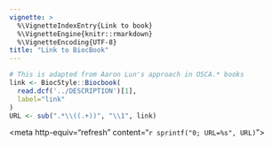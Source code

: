 ```yaml
---
vignette: >
  %\VignetteIndexEntry{Link to book}
  %\VignetteEngine{knitr::rmarkdown}
  %\VignetteEncoding{UTF-8}
title: "Link to BiocBook"
---
```


```r
# This is adapted from Aaron Lun's approach in OSCA.* books
link <- BiocStyle::Biocbook(
  read.dcf('../DESCRIPTION')[1], 
  label="link"
)
URL <- sub(".*\\((.+))", "\\1", link)
```

<meta charset="utf-8">
<meta http-equiv="refresh" content="`r sprintf("0; URL=%s", URL)`">
<link rel="canonical" href="`r URL`">
